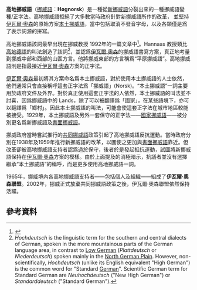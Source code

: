 {{Infobox language|name=高地挪威語|ancestor5=''[[挪威語#方言|挪威語方言]]''|fam1=|date=|speakers=|states=|pronunciation=|notice=IPA|glotto=none|iso3=nor|iso2=nor|iso1=no|script=[[拉丁字母|拉丁字母]]|ancestor4=[[中部挪威語|中部挪威語]]|nativename=Høgnorsk / Landsmål|ancestor3=[[古挪威語|古挪威語]]|ancestor2=[[古西諾斯語|古西諾斯語]]|ancestor=[[古諾斯語|古諾斯語]]|fam6=''[[挪威語#方言|挪威語方言]]''|fam5=[[挪威語|挪威語]]|fam4=西（島嶼）斯堪的納維亞語|fam3=[[北日耳曼語支|北日耳曼語支]]|fam2=[[日耳曼語族|日耳曼語族]]|familycolor=Indo-European|era=19世紀至今|region=[[挪威|挪威]]|vitality=}}'''高地挪威語'''（[[挪威语|挪威語]]：'''Høgnorsk'''）是一種從[[新挪威語|新挪威語]]分裂出來的一種挪威語變種/正字法。高地挪威語拒絕了大多數當時政府針對新挪威語所作的改革， 並堅持[[伊瓦尔·奥森|伊瓦爾·奧森]]的原始方案[[新挪威語#伊瓦爾·奧森改革方案|本土挪威語]]，當中包括取消不發音字母，以及各類僅是爲了表示詞源的拼寫。

高地挪威語該詞最早出現在挪威教授 {{Link-en|Torleiv Hannaas|}} 1992年的一篇文章中<ref>{{cite web|title=Høgnorsk eller flatnorsk?|url=http://www.aasentunet.no/default.asp?menu=1158&id=2957|accessdate=|author=|date=|last=Hannaas|first=Torleiv|authorlink=Torleiv Hannaas|format=|publisher=|language=no|archive-url=https://web.archive.org/web/20120206142333/http://www.aasentunet.no/default.asp?menu=1158&id=2957|archive-date=2012-02-06|df=}}</ref>。Hannaas 教授類比[[高地德语|高地德語]]的叫法創造了該詞<ref>''Hochdeutsch'' is the linguistic term for the southern and central dialects of German, spoken in the more mountainous parts of the German language area, in contrast to [[Low_German|Low German]] (''Plattdeutsch'' or ''Niederdeutsch'') spoken mainly in the [[North_German_Plain|North German Plain]]. However, non-scientifically, ''Hochdeutsch'' (unlike its English equivalent "High German") is the common word for "Standard [[German_language|German]]". Scientific German term for Standard German are ''Neuhochdeutsch'' ("New High German") or ''Standarddeutsch'' ("Standard German").</ref>，並認爲[[伊瓦尔·奥森|伊瓦爾·奧森]]的挪威語書寫方案，真正地考量到挪威中部和西部的山區方言。他將挪威東部的方言稱爲“平原挪威語”。高地挪威語則是指最接近[[伊瓦尔·奥森|伊瓦爾·奧森]]方案的正字法。

[[伊瓦尔·奥森|伊瓦爾·奧森]]最初將其方案命名爲本土挪威語，對於使用本土挪威語的人士依然，他們通常只會直接稱呼這套正字法爲「挪威語」(Norsk)。“本土挪威語”一詞主要用於政府文件及外界。對於真正使用這套正字法的人依然，本土挪威語的叫法並不討喜，因爲挪威語中的 Lands，除了可以被翻譯爲「國家」，在某些語境下，亦可以翻譯爲「鄉村」。因此本土挪威語的叫法，可能會使這套正字法在城市地區較能被接受。1929年，本土挪威語及另外一套保守的正字法——[[國家挪威語|國家挪威語]]——被分別更名爲新挪威語及[[書面挪威語|書面挪威語]]。

挪威政府當時嘗試推行的[[共同挪威語|共同挪威語]]政策引起了高地挪威語反抗運動。當時政府分別在1938年及1959年推行新挪威語的改革，以圖使之更加與[[書面挪威語|書面挪威語]]靠近。但改革卻被高地挪威語支持者認爲過於保守，後者於是發起抵抗運動，試圖將新挪威語保持在[[伊瓦尔·奥森|伊瓦爾·奧森]]方案的模樣。由於上面提及的消極暗示，抗議者並沒有選擇繼承“本土挪威語”的稱呼，而是更多使用高地挪威語一詞。

1965年，挪威境內各高地挪威語支持者——包括個人及組織——組成了'''伊瓦爾·奧森聯盟'''。2002年，挪威正式放棄共同挪威語政策之後，伊瓦爾·奧森聯盟依然保持活躍。

== 參考資料 ==
<references />{{挪威語}}
